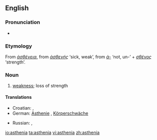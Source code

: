 {{was wotd|2007|September|22}}
==English==

===Pronunciation===
* {{audio|en-us-asthenia.ogg|Audio (US)}}
*: {{rhymes|iːniə}}

===Etymology===
From {{etyl|grc}} ''[[ἀσθένεια]]'', from ''[[ἀσθενής]]'' ‘sick, weak’, from ''[[ἀ-]]'' ‘not, un-’ + ''[[σθένος]]'' ‘strength’.

===Noun===
{{en-noun|-}}

# {{medicine}} [[weakness]]; loss of strength

====Translations====
{{trans-top|loss of strength}}
* Croatian: {{t-|hr|astenija|f}}, {{t-|hr|slabost|f}}
* German: [[Asthenie]] {{f}}, [[Körperschwäche]] {{f}}
{{trans-mid}}
* Russian: {{t-|ru|слабость|tr=slabost'|sc=Cyrl}}, {{t+|ru|астения|tr=asteniya|sc=Cyrl}}
{{trans-bottom}}

[[io:asthenia]]
[[ta:asthenia]]
[[vi:asthenia]]
[[zh:asthenia]]